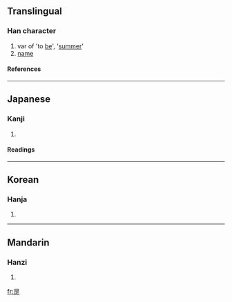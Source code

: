 {{see|是}}

==Translingual==
===Han character===
{{Han char|rn=72|rad=日|as=05|sn=9|four=|canj=日一卜一 (AMYM)}}
# var of 'to [[be]]', '[[summer]]'
# [[name]]
====References====
{{Han ref|kx=0494.010|dkj=13860|dj=0858.070|hdz=21497.040|uh=6630|ud=26160}}

----
==Japanese==
===Kanji===
{{ja-kanji|grade=|rs=日05}}
# {{defn|Japanese}} 
====Readings====
{{ja-readings|on=[[し]] (shi)|kun=[[これ]] (kore)}}

----
==Korean==
===Hanja===
{{ko-hanja|hangeul=[[하]], [[시]]|eumhun=|rv=ha, si|mr=ha, si|y=ha, si}}
# {{defn|Korean}}

----
==Mandarin==
===Hanzi===
{{cmn-hanzi|pin=[[shì]] ([[shi4]])|wg=shih<sup>4</sup>}}
# {{defn|Mandarin}}

[[fr:昰]]